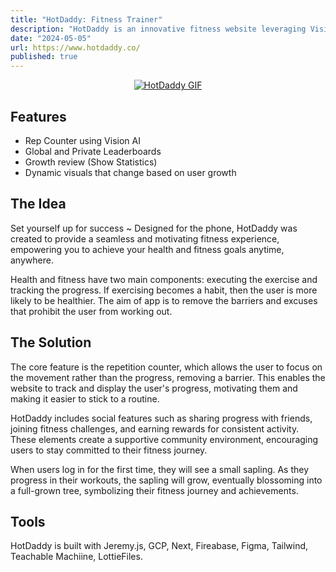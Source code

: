```yaml
---
title: "HotDaddy: Fitness Trainer"
description: "HotDaddy is an innovative fitness website leveraging Vision AI, designed to inspire confidence, motivation, and growth in its users. Named in tribute to GoDaddy, our hackathon sponsor who provided the domain."
date: "2024-05-05"
url: https://www.hotdaddy.co/
published: true
---
```



<p align="center">
  <a href="https://www.hotdaddy.co/">
    <img src="/HotDaddy.gif" alt="HotDaddy GIF"/>
  </a>
</p>

## Features
- Rep Counter using Vision AI
- Global and Private Leaderboards
- Growth review (Show Statistics)
- Dynamic visuals that change based on user growth

## The Idea
Set yourself up for success ~ Designed for the phone, HotDaddy was created to provide a seamless and motivating fitness experience, empowering you to achieve your health and fitness goals anytime, anywhere.

Health and fitness have two main components: executing the exercise and tracking the progress. If exercising becomes a habit, then the user is more likely to be healthier. The aim of app is to remove the barriers and excuses that prohibit the user from working out.


## The Solution
The core feature is the repetition counter, which allows the user to focus on the movement rather than the progress, removing a barrier. This enables the website to track and display the user's progress, motivating them and making it easier to stick to a routine.

HotDaddy includes social features such as sharing progress with friends, joining fitness challenges, and earning rewards for consistent activity. These elements create a supportive community environment, encouraging users to stay committed to their fitness journey.

When users log in for the first time, they will see a small sapling. As they progress in their workouts, the sapling will grow, eventually blossoming into a full-grown tree, symbolizing their fitness journey and achievements.

## Tools
HotDaddy is built with Jeremy.js, GCP, Next, Fireabase, Figma, Tailwind, Teachable Machiine, LottieFiles. 